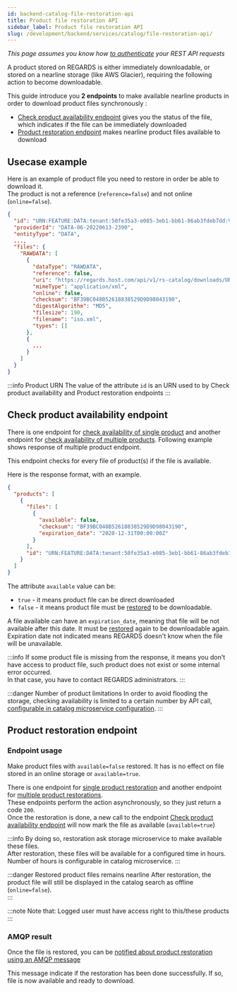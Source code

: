 ```yaml
---
id: backend-catalog-file-restoration-api
title: Product file restoration API
sidebar_label: Product file restoration API
slug: /development/backend/services/catalog/file-restoration-api/
---
```


_This page assumes you know how [to authenticate](./../../authentication/api-guides/get-token-curl.md) your REST API
requests_

A product stored on REGARDS is either immediately downloadable, or stored on a nearline storage (like AWS Glacier),
requiring the following action to become downloadable.

This guide introduce you **2 endpoints** to make available nearline products in order to download product files
synchronously :

- [Check product availability endpoint](#check-product-availability-endpoint) gives you the status of the file, which indicates if the
  file can be immediately downloaded
- [Product restoration endpoint](#product-restoration-endpoint) makes nearline product files available to download

## Usecase example

Here is an example of product file you need to restore in order be able to download it.  
The product is not a reference (`reference=false`) and not online (`online=false`).

```json title="Some nearline product file - using standard lucene search engine"
{
  "id": "URN:FEATURE:DATA:tenant:50fe35a3-e085-3eb1-bb61-86ab3fdeb7dd:V3",
  "providerId": "DATA-06-20220613-2390",
  "entityType": "DATA",
  ...,
  "files": {
    "RAWDATA": [
      {
        "dataType": "RAWDATA",
        "reference": false,
        "uri": "https://regards.host.com/api/v1/rs-catalog/downloads/URN:FEATURE:DATA:tenant:50fe35a3-e085-3eb1-bb61-86ab3fdeb7dd:V3/files/BF39BC048B52618838529D9D98043190",
        "mimeType": "application/xml",
        "online": false,
        "checksum": "BF39BC048B52618838529D9D98043190",
        "digestAlgorithm": "MD5",
        "filesize": 190,
        "filename": "iso.xml",
        "types": []
      },
      {
        ... 
      }
    ]
  }
}
```

:::info Product URN
The value of the attribute `id` is an URN used to by Check product availability and Product restoration endpoints
:::

## Check product availability endpoint

There is one endpoint for [check availability of single product](../catalog-api-swagger.mdx#tag/file-availability-controller/operation/fileAvailability)
and another endpoint for [check availability of multiple products](../catalog-api-swagger.mdx##tag/file-availability-controller/operation/filesAvailability).
Following example shows response of multiple product endpoint.

This endpoint checks for every file of product(s) if the file is available.

Here is the response format, with an example.

<RegardsApiSchema spec={Spec} pointer="#/components/schemas/FilesAvailabilityResponseDto"/>

```json title="Check availability response: a file to restore"
{
  "products": [
    {
      "files": [
        {
          "available": false,
          "checksum": "BF39BC048B52618838529D9D98043190",
          "expiration_date": "2020-12-31T00:00:00Z"
        }
      ],
      "id": "URN:FEATURE:DATA:tenant:50fe35a3-e085-3eb1-bb61-86ab3fdeb7dd:V3"
    }
  ]
}
```

The attribute `available` value can be:

* `true` - it means product file can be direct downloaded
* `false` - it means product file must be [restored](#3-restore-product) to be downloadable.

A file available can have an `expiration_date`, meaning that file will be not available after this date. It must
be [restored](#3-restore-product) again to be downloadable again.
Expiration date not indicated means REGARDS doesn't know when the file will be unavailable.

:::info
If some product file is missing from the response, it means you don't have access to product file, such product does not
exist
or some internal error occurred.  
In that case, you have to contact REGARDS administrators.
:::

:::danger Number of product limitations
In order to avoid flooding the storage, checking availability is limited to a certain number by API call, [configurable
in catalog microservice configuration](../catalog-api-swagger.mdx#tag/file-availability-controller/operation/filesAvailability).
:::

## Product restoration endpoint

### Endpoint usage

Make product files with `available=false` restored. It has is no effect on file stored in an online storage
or `available=true`.

There is one endpoint for [single product restoration](../catalog-api-swagger.mdx#tag/file-restore-controller/operation/restoreProducts) and
another endpoint for [multiple product restorations](../catalog-api-swagger.mdx#tag/file-restore-controller/operation/restoreProduct).  
These endpoints perform the action asynchronously, so they just return a code `200`.  
Once the restoration is done, a new call to the
endpoint [Check product availability endpoint](#check-product-availability-endpoint) will now mark the file as
available (`available=true`)

:::info
By doing so, restoration ask storage microservice to make available these files.  
After restoration, these files will be available for a configured time in hours.  
Number of hours is configurable in catalog microservice.
:::

:::danger Restored product files remains nearline
After restoration, the product file will still be displayed in the catalog search as offline (`online=false`).  
:::

:::note Note that:
Logged user must have access right to this/these products
:::

### AMQP result

Once the file is restored, you can
be [notified about product restoration using an AMQP message](../../storage/api-guides/file-availability.md#file-available-amqp-message)

This message indicate if the restoration has been done successfully. If so, file is now available and ready to download.
